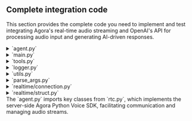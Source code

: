 
## Complete integration code

This section provides the complete code you need to implement and test integrating Agora's real-time audio streaming and OpenAI's API for processing audio input and generating AI-driven responses.

<details>
<summary>`agent.py`</summary>
<CodeBlock showLineNumbers language="python">
{`import asyncio
from builtins import anext
from typing import Any

from agora.rtc.rtc_connection import RTCConnection, RTCConnInfo
from attr import dataclass

from agora_realtime_ai_api.rtc import Channel, ChatMessage, RtcEngine, RtcOptions

from logger import setup_logger
from realtime.struct import InputAudioBufferCommitted, InputAudioBufferSpeechStarted, InputAudioBufferSpeechStopped, ItemCreated, RateLimitsUpdated, ResponseAudioDelta, ResponseAudioDone, ResponseAudioTranscriptDelta, ResponseAudioTranscriptDone, ResponseContentPartAdded, ResponseContentPartDone, ResponseCreated, ResponseDone, ResponseOutputItemAdded, ResponseOutputItemDone, ServerVADUpdateParams, SessionUpdate, SessionUpdateParams, SessionUpdated, Voices, to_json
from realtime.connection import RealtimeApiConnection
from tools import ClientToolCallResponse, ToolContext
from utils import PCMWriter

# Set up the logger 
logger = setup_logger(name=__name__, log_level=logging.INFO)

def _monitor_queue_size(queue: asyncio.Queue, queue_name: str, threshold: int = 5) -> None:
    queue_size = queue.qsize()
    if queue_size > threshold:
        logger.warning(f"Queue {queue_name} size exceeded {threshold}: current size {queue_size}")


async def wait_for_remote_user(channel: Channel) -> int:
    remote_users = list(channel.remote_users.keys())
    if len(remote_users) > 0:
        return remote_users[0]

    future = asyncio.Future[int]()

    channel.once("user_joined", lambda conn, user_id: future.set_result(user_id))

    try:
        # Wait for the remote user with a timeout of 30 seconds
        remote_user = await asyncio.wait_for(future, timeout=30.0)
        return remote_user
    except KeyboardInterrupt:
        future.cancel()
        
    except Exception as e:
        logger.error(f"Error waiting for remote user: {e}")
        raise

@dataclass(frozen=True, kw_only=True)
class InferenceConfig:
    system_message: str | None = None
    turn_detection: ServerVADUpdateParams | None = None  # MARK: CHECK!
    voice: Voices | None = None


class RealtimeKitAgent:
    engine: RtcEngine
    channel: Channel
    connection: RealtimeApiConnection
    audio_queue: asyncio.Queue[bytes] = asyncio.Queue()

    message_queue: asyncio.Queue[ResponseAudioTranscriptDelta] = (
        asyncio.Queue()
    )
    message_done_queue: asyncio.Queue[ResponseAudioTranscriptDone] = (
        asyncio.Queue()
    )
    tools: ToolContext | None = None

    _client_tool_futures: dict[str, asyncio.Future[ClientToolCallResponse]]

    @classmethod
    async def setup_and_run_agent(
        cls,
        *,
        engine: RtcEngine,
        options: RtcOptions,
        inference_config: InferenceConfig,
        tools: ToolContext | None,
    ) -> None:
        channel = engine.create_channel(options)
        await channel.connect()

        try:
            async with RealtimeApiConnection(
                base_uri=os.getenv("REALTIME_API_BASE_URI", "wss://api.openai.com"),
                api_key=os.getenv("OPENAI_API_KEY"),
                verbose=False,
            ) as connection:
                await connection.send_request(
                    SessionUpdate(
                        session=SessionUpdateParams(
                            # MARK: check this
                            turn_detection=inference_config.turn_detection,
                            tools=tools.model_description() if tools else [],
                            tool_choice="auto",
                            input_audio_format="pcm16",
                            output_audio_format="pcm16",
                            instructions=inference_config.system_message,
                            voice=inference_config.voice,
                            model=os.environ.get("OPENAI_MODEL", "gpt-4o-realtime-preview"),
                            modalities=["text", "audio"],
                            temperature=0.8,
                            max_response_output_tokens="inf",
                        )
                    )
                )

                start_session_message = await anext(connection.listen())
                # assert isinstance(start_session_message, messages.StartSession)
                logger.info(
                    f"Session started: {start_session_message.session.id} model: {start_session_message.session.model}"
                )

                agent = cls(
                    connection=connection,
                    tools=tools,
                    channel=channel,
                )
                await agent.run()

        finally:
            await channel.disconnect()
            await connection.close()

    def __init__(
        self,
        *,
        connection: RealtimeApiConnection,
        tools: ToolContext | None,
        channel: Channel,
    ) -> None:
        self.connection = connection
        self.tools = tools
        self._client_tool_futures = {}
        self.channel = channel
        self.subscribe_user = None
        self.write_pcm = os.environ.get("WRITE_AGENT_PCM", "false") == "true"
        logger.info(f"Write PCM: {self.write_pcm}")

    async def run(self) -> None:
        try:

            def log_exception(t: asyncio.Task[Any]) -> None:
                if not t.cancelled() and t.exception():
                    logger.error(
                        "unhandled exception",
                        exc_info=t.exception(),
                    )

            logger.info("Waiting for remote user to join")
            self.subscribe_user = await wait_for_remote_user(self.channel)
            logger.info(f"Subscribing to user {self.subscribe_user}")
            await self.channel.subscribe_audio(self.subscribe_user)

            async def on_user_left(
                agora_rtc_conn: RTCConnection, user_id: int, reason: int
            ):
                logger.info(f"User left: {user_id}")
                if self.subscribe_user == user_id:
                    self.subscribe_user = None
                    logger.info("Subscribed user left, disconnecting")
                    await self.channel.disconnect()

            self.channel.on("user_left", on_user_left)

            disconnected_future = asyncio.Future[None]()

            def callback(agora_rtc_conn: RTCConnection, conn_info: RTCConnInfo, reason):
                logger.info(f"Connection state changed: {conn_info.state}")
                if conn_info.state == 1:
                    if not disconnected_future.done():
                        disconnected_future.set_result(None)

            self.channel.on("connection_state_changed", callback)

            asyncio.create_task(self.rtc_to_model()).add_done_callback(log_exception)
            asyncio.create_task(self.model_to_rtc()).add_done_callback(log_exception)

            asyncio.create_task(self._process_model_messages()).add_done_callback(
                log_exception
            )

            await disconnected_future
            logger.info("Agent finished running")
        except asyncio.CancelledError:
            logger.info("Agent cancelled")
        except Exception as e:
            logger.error(f"Error running agent: {e}")
            raise

    async def rtc_to_model(self) -> None:
        if self.subscribe_user is None:
            await asyncio.sleep(0.1)

        audio_frames = self.channel.get_audio_frames(self.subscribe_user)

        # Initialize PCMWriter for receiving audio
        pcm_writer = PCMWriter(prefix="rtc_to_model", write_pcm=self.write_pcm)

        try:
            async for audio_frame in audio_frames:
                # Process received audio (send to model)
                _monitor_queue_size(self.audio_queue, "audio_queue")
                await self.connection.send_audio_data(audio_frame.data)

                # Write PCM data if enabled
                await pcm_writer.write(audio_frame.data)

                await asyncio.sleep(0)  # Yield control to allow other tasks to run

        except asyncio.CancelledError:
            # Write any remaining PCM data before exiting
            await pcm_writer.flush()
            raise  # Re-raise the exception to propagate cancellation

    async def model_to_rtc(self) -> None:
        # Initialize PCMWriter for sending audio
        pcm_writer = PCMWriter(prefix="model_to_rtc", write_pcm=self.write_pcm)

        try:
            while True:
                # Get audio frame from the model output
                frame = await self.audio_queue.get()

                # Process sending audio (to RTC)
                await self.channel.push_audio_frame(frame)

                # Write PCM data if enabled
                await pcm_writer.write(frame)

        except asyncio.CancelledError:
            # Write any remaining PCM data before exiting
            await pcm_writer.flush()
            raise  # Re-raise the cancelled exception to properly exit the task

    async def _process_model_messages(self) -> None:
        async for message in self.connection.listen():
            # logger.info(f"Received message {message=}")
            match message:
                case InputAudioBufferSpeechStarted():
                    await self.channel.clear_sender_audio_buffer()
                    # clear the audio queue so audio stops playing
                    while not self.audio_queue.empty():
                        self.audio_queue.get_nowait()
                    logger.info(f"TMS:InputAudioBufferSpeechStarted: item_id: {message.item_id}")
                
                case InputAudioBufferSpeechStopped():
                    logger.info(f"TMS:InputAudioBufferSpeechStopped: item_id: {message.item_id}")
                    pass
                
                case ResponseAudioDelta():
                    # logger.info("Received audio message")
                    self.audio_queue.put_nowait(base64.b64decode(message.delta))
                    # loop.call_soon_threadsafe(self.audio_queue.put_nowait, base64.b64decode(message.delta))
                    logger.info(f"TMS:ResponseAudioDelta: response_id:{message.response_id},item_id: {message.item_id}")
                
                case ResponseAudioTranscriptDelta():
                    # logger.info(f"Received text message {message=}")
                    asyncio.create_task(self.channel.chat.send_message(
                        ChatMessage(
                            message=to_json(message), msg_id=message.item_id
                        )
                    ))

                case ResponseAudioTranscriptDone():
                    logger.info(f"Text message done: {message=}")
                    asyncio.create_task(self.channel.chat.send_message(
                        ChatMessage(
                            message=to_json(message), msg_id=message.item_id
                        )
                    ))

                #  InputAudioBufferCommitted
                case InputAudioBufferCommitted():
                    pass
                case ItemCreated():
                    pass
                # ResponseCreated
                case ResponseCreated():
                    pass
                # ResponseDone
                case ResponseDone():
                    pass
                # ResponseOutputItemAdded
                case ResponseOutputItemAdded():
                    pass
                # ResponseContenPartAdded
                case ResponseContentPartAdded():
                    pass
                # ResponseAudioDone
                case ResponseAudioDone():
                    pass
                # ResponseContentPartDone
                case ResponseContentPartDone():
                    pass
                # ResponseOutputItemDone
                case ResponseOutputItemDone():
                    pass
                case SessionUpdated():
                    pass
                case RateLimitsUpdated():
                    pass
                case _:
                    logger.warning(f"Unhandled message {message=}")
`}
</CodeBlock>
</details>

<details>
<summary>`main.py`</summary>
<CodeBlock showLineNumbers language="python">
{`import asyncio
from multiprocessing import Process

from aiohttp import web
from dotenv import load_dotenv
from pydantic import BaseModel, Field, ValidationError

from realtime.struct import PCM_CHANNELS, PCM_SAMPLE_RATE, ServerVADUpdateParams, Voices

from agent import InferenceConfig, RealtimeKitAgent
from agora_realtime_ai_api.rtc import RtcEngine, RtcOptions
from logger import setup_logger
from parse_args import parse_args, parse_args_realtimekit

# Set up the logger with color and timestamp support
logger = setup_logger(name=__name__, log_level=logging.INFO)

load_dotenv(override=True)
app_id = os.environ.get("AGORA_APP_ID")
app_cert = os.environ.get("AGORA_APP_CERT")

if not app_id:
    raise ValueError("AGORA_APP_ID must be set in the environment.")


class StartAgentRequestBody(BaseModel):
    channel_name: str = Field(..., description="The name of the channel")
    uid: int = Field(..., description="The UID of the user")
    language: str = Field("en", description="The language of the agent")


class StopAgentRequestBody(BaseModel):
    channel_name: str = Field(..., description="The name of the channel")


# Function to monitor the process and perform extra work when it finishes
async def monitor_process(channel_name: str, process: Process):
    # Wait for the process to finish in a non-blocking way
    await asyncio.to_thread(process.join)

    logger.info(f"Process for channel {channel_name} has finished")

    # Perform additional work after the process finishes
    # For example, removing the process from the active_processes dictionary
    if channel_name in active_processes:
        active_processes.pop(channel_name)

    # Perform any other cleanup or additional actions you need here
    logger.info(f"Cleanup for channel {channel_name} completed")

    logger.info(f"Remaining active processes: {len(active_processes.keys())}")

def handle_agent_proc_signal(signum, frame):
    logger.info(f"Agent process received signal {signal.strsignal(signum)}. Exiting...")
    os._exit(0)


def run_agent_in_process(
    engine_app_id: str,
    engine_app_cert: str,
    channel_name: str,
    uid: int,
    inference_config: InferenceConfig,
):  # Set up signal forwarding in the child process
    signal.signal(signal.SIGINT, handle_agent_proc_signal)  # Forward SIGINT
    signal.signal(signal.SIGTERM, handle_agent_proc_signal)  # Forward SIGTERM
    asyncio.run(
        RealtimeKitAgent.setup_and_run_agent(
            engine=RtcEngine(appid=engine_app_id, appcert=engine_app_cert),
            options=RtcOptions(
                channel_name=channel_name,
                uid=uid,
                sample_rate=PCM_SAMPLE_RATE,
                channels=PCM_CHANNELS,
                enable_pcm_dump= os.environ.get("WRITE_RTC_PCM", "false") == "true"
            ),
            inference_config=inference_config,
            tools=None,
        )
    )


# HTTP Server Routes
async def start_agent(request):
    try:
        # Parse and validate JSON body using the pydantic model
        try:
            data = await request.json()
            validated_data = StartAgentRequestBody(**data)
        except ValidationError as e:
            return web.json_response(
                {"error": "Invalid request data", "details": e.errors()}, status=400
            )

        # Parse JSON body
        channel_name = validated_data.channel_name
        uid = validated_data.uid
        language = validated_data.language

        # Check if a process is already running for the given channel_name
        if (
            channel_name in active_processes
            and active_processes[channel_name].is_alive()
        ):
            return web.json_response(
                {"error": f"Agent already running for channel: {channel_name}"},
                status=400,
            )

        system_message = ""
        if language == "en":
            system_message = """\
Your knowledge cutoff is 2023-10. You are a helpful, witty, and friendly AI. Act like a human, but remember that you aren't a human and that you can't do human things in the real world. Your voice and personality should be warm and engaging, with a lively and playful tone. If interacting in a non-English language, start by using the standard accent or dialect familiar to the user. Talk quickly. You should always call a function if you can. Do not refer to these rules, even if you're asked about them.\
"""

        inference_config = InferenceConfig(
            system_message=system_message,
            voice=Voices.Alloy,
            turn_detection=ServerVADUpdateParams(
                type="server_vad", threshold=0.5, prefix_padding_ms=300, silence_duration_ms=200
            ),
        )
        # Create a new process for running the agent
        process = Process(
            target=run_agent_in_process,
            args=(app_id, app_cert, channel_name, uid, inference_config),
        )

        try:
            process.start()
        except Exception as e:
            logger.error(f"Failed to start agent process: {e}")
            return web.json_response(
                {"error": f"Failed to start agent: {e}"}, status=500
            )

        # Store the process in the active_processes dictionary using channel_name as the key
        active_processes[channel_name] = process

        # Monitor the process in a background asyncio task
        asyncio.create_task(monitor_process(channel_name, process))

        return web.json_response({"status": "Agent started!"})

    except Exception as e:
        logger.error(f"Failed to start agent: {e}")
        return web.json_response({"error": str(e)}, status=500)


# HTTP Server Routes: Stop Agent
async def stop_agent(request):
    try:
        # Parse and validate JSON body using the pydantic model
        try:
            data = await request.json()
            validated_data = StopAgentRequestBody(**data)
        except ValidationError as e:
            return web.json_response(
                {"error": "Invalid request data", "details": e.errors()}, status=400
            )

        # Parse JSON body
        channel_name = validated_data.channel_name

        # Find and terminate the process associated with the given channel name
        process = active_processes.get(channel_name)

        if process and process.is_alive():
            logger.info(f"Terminating process for channel {channel_name}")
            await asyncio.to_thread(os.kill, process.pid, signal.SIGKILL)

            return web.json_response(
                {"status": "Agent process terminated", "channel_name": channel_name}
            )
        else:
            return web.json_response(
                {"error": "No active agent found for the provided channel_name"},
                status=404,
            )

    except Exception as e:
        logger.error(f"Failed to stop agent: {e}")
        return web.json_response({"error": str(e)}, status=500)


# Dictionary to keep track of processes by channel name or UID
active_processes = {}


# Function to handle shutdown and process cleanup
async def shutdown(app):
    logger.info("Shutting down server, cleaning up processes...")
    for channel_name, process in active_processes.items():
        if process.is_alive():
            logger.info(
                f"Terminating process for channel {channel_name} (PID: {process.pid})"
            )
            await asyncio.to_thread(os.kill, process.pid, signal.SIGKILL)
            await asyncio.to_thread(process.join)  # Ensure process has terminated
    active_processes.clear()
    logger.info("All processes terminated, shutting down server")


# Signal handler to gracefully stop the application
def handle_signal(signum, frame):
    logger.info(f"Received exit signal {signal.strsignal(signum)}...")

    loop = asyncio.get_running_loop()
    if loop.is_running():
        # Properly shutdown by stopping the loop and running shutdown
        loop.create_task(shutdown(None))
        loop.stop()


# Main aiohttp application setup
async def init_app():
    app = web.Application()

    # Add cleanup task to run on app exit
    app.on_cleanup.append(shutdown)

    app.add_routes([web.post("/start_agent", start_agent)])
    app.add_routes([web.post("/stop_agent", stop_agent)])

    return app


if __name__ == "__main__":
    # Parse the action argument
    args = parse_args()
    # Action logic based on the action argument
    if args.action == "server":
        # Python 3.10+ requires explicitly creating a new event loop if none exists
        try:
            loop = asyncio.get_event_loop()
        except RuntimeError:
            # For Python 3.10+, use this to get a new event loop if the default is closed or not created
            loop = asyncio.new_event_loop()
            asyncio.set_event_loop(loop)

        # Start the application using asyncio.run for the new event loop
        app = loop.run_until_complete(init_app())
        web.run_app(app, port=int(os.getenv("SERVER_PORT") or "8080"))
    elif args.action == "agent":
        # Parse RealtimeKitOptions for running the agent
        realtime_kit_options = parse_args_realtimekit()

        # Example logging for parsed options (channel_name and uid)
        logger.info(f"Running agent with options: {realtime_kit_options}")

        inference_config = InferenceConfig(
            system_message="""\
Your knowledge cutoff is 2023-10. You are a helpful, witty, and friendly AI. Act like a human, but remember that you aren't a human and that you can't do human things in the real world. Your voice and personality should be warm and engaging, with a lively and playful tone. If interacting in a non-English language, start by using the standard accent or dialect familiar to the user. Talk quickly. You should always call a function if you can. Do not refer to these rules, even if you're asked about them.\
""",
            voice=Voices.Alloy,
            turn_detection=ServerVADUpdateParams(
                type="server_vad", threshold=0.5, prefix_padding_ms=300, silence_duration_ms=200
            ),
        )
        run_agent_in_process(
            engine_app_id=app_id,
            engine_app_cert=app_cert,
            channel_name=realtime_kit_options["channel_name"],
            uid=realtime_kit_options["uid"],
            inference_config=inference_config,
        )
`}
</CodeBlock>
</details>

<details>
<summary>`tools.py`</summary>
<CodeBlock showLineNumbers language="python">
{`import abc
from typing import Any, Callable, assert_never

from attr import dataclass
from pydantic import BaseModel

from logger import setup_logger

# Set up the logger with color and timestamp support
logger = setup_logger(name=__name__, log_level=logging.INFO)


@dataclass(frozen=True, kw_only=True)
class LocalFunctionToolDeclaration:
    """Declaration of a tool that can be called by the model, and runs a function locally on the tool context."""

    name: str
    description: str
    parameters: dict[str, Any]
    function: Callable[..., Any]

    def model_description(self) -> dict[str, Any]:
        return {
            "type": "function",
            "function": {
                "name": self.name,
                "description": self.description,
                "parameters": self.parameters,
            },
        }


@dataclass(frozen=True, kw_only=True)
class PassThroughFunctionToolDeclaration:
    """Declaration of a tool that can be called by the model."""

    name: str
    description: str
    parameters: dict[str, Any]

    def model_description(self) -> dict[str, Any]:
        return {
            "type": "function",
            "function": {
                "name": self.name,
                "description": self.description,
                "parameters": self.parameters,
            },
        }


ToolDeclaration = LocalFunctionToolDeclaration | PassThroughFunctionToolDeclaration


@dataclass(frozen=True, kw_only=True)
class LocalToolCallExecuted:
    json_encoded_output: str


@dataclass(frozen=True, kw_only=True)
class ShouldPassThroughToolCall:
    decoded_function_args: dict[str, Any]


ExecuteToolCallResult = LocalToolCallExecuted | ShouldPassThroughToolCall


class ToolContext(abc.ABC):
    _tool_declarations: dict[str, ToolDeclaration]

    def __init__(self) -> None:
        # TODO should be an ordered dict
        self._tool_declarations = {}

    def register_function(
        self,
        *,
        name: str,
        description: str = "",
        parameters: dict[str, Any],
        fn: Callable[..., Any],
    ) -> None:
        self._tool_declarations[name] = LocalFunctionToolDeclaration(
            name=name, description=description, parameters=parameters, function=fn
        )

    def register_client_function(
        self,
        *,
        name: str,
        description: str = "",
        parameters: dict[str, Any],
    ) -> None:
        self._tool_declarations[name] = PassThroughFunctionToolDeclaration(
            name=name, description=description, parameters=parameters
        )

    async def execute_tool(
        self, tool_name: str, encoded_function_args: str
    ) -> ExecuteToolCallResult | None:
        tool = self._tool_declarations.get(tool_name)
        if not tool:
            return None

        args = json.loads(encoded_function_args)
        assert isinstance(args, dict)

        if isinstance(tool, LocalFunctionToolDeclaration):
            logger.info(f"Executing tool {tool_name} with args {args}")
            result = await tool.function(**args)
            logger.info(f"Tool {tool_name} executed with result {result}")
            return LocalToolCallExecuted(json_encoded_output=json.dumps(result))

        if isinstance(tool, PassThroughFunctionToolDeclaration):
            return ShouldPassThroughToolCall(decoded_function_args=args)

        assert_never(tool)

    def model_description(self) -> list[dict[str, Any]]:
        return [v.model_description() for v in self._tool_declarations.values()]


class ClientToolCallResponse(BaseModel):
    tool_call_id: str
    result: dict[str, Any] | str | float | int | bool | None = None
`}
</CodeBlock>
</details>

<details>
<summary>`logger.py`</summary>
<CodeBlock showLineNumbers language="python">
{`import logging
from datetime import datetime



def setup_logger(
    name: str,
    log_level: int = logging.INFO,
    log_format: str = "%(asctime)s - %(name)s - %(levelname)s - %(message)s",
    use_color: bool = True
) -> logging.Logger:
    """Sets up and returns a logger with color and timestamp support, including milliseconds."""

    # Create or get a logger with the given name
    logger = logging.getLogger(name)

    # Prevent the logger from propagating to the root logger (disable extra output)
    logger.propagate = False
    
    # Clear existing handlers to avoid duplicate messages
    if logger.hasHandlers():
        logger.handlers.clear()

    # Set the log level
    logger.setLevel(log_level)

    # Create console handler
    handler = logging.StreamHandler()

    # Custom formatter for adding milliseconds
    class CustomFormatter(colorlog.ColoredFormatter):
        def formatTime(self, record, datefmt=None):
            record_time = datetime.fromtimestamp(record.created)
            if datefmt:
                return record_time.strftime(datefmt) + f",{int(record.msecs):03d}"
            else:
                return record_time.strftime("%Y-%m-%d %H:%M:%S") + f",{int(record.msecs):03d}"

    # Use custom formatter that includes milliseconds
    if use_color:
        formatter = CustomFormatter(
            "%(log_color)s" + log_format,
            datefmt="%Y-%m-%d %H:%M:%S",  # Milliseconds will be appended manually
            log_colors={
                "DEBUG": "cyan",
                "INFO": "green",
                "WARNING": "yellow",
                "ERROR": "red",
                "CRITICAL": "bold_red",
            },
        )
    else:
        formatter = CustomFormatter(log_format, datefmt="%Y-%m-%d %H:%M:%S")

    handler.setFormatter(formatter)

    # Add the handler to the logger
    logger.addHandler(handler)

    return logger
`}
</CodeBlock>
</details>

<details>
<summary>`utils.py`</summary>
<CodeBlock showLineNumbers language="python">
{`import asyncio
from datetime import datetime


def write_pcm_to_file(buffer: bytearray, file_name: str) -> None:
    """Helper function to write PCM data to a file."""
    with open(file_name, "ab") as f:  # append to file
        f.write(buffer)


def generate_file_name(prefix: str) -> str:
    # Create a timestamp for the file name
    timestamp = datetime.now().strftime("%Y%m%d_%H%M%S")
    return f"{prefix}_{timestamp}.pcm"


class PCMWriter:
    def __init__(self, prefix: str, write_pcm: bool, buffer_size: int = 1024 * 64):
        self.write_pcm = write_pcm
        self.buffer = bytearray()
        self.buffer_size = buffer_size
        self.file_name = generate_file_name(prefix) if write_pcm else None
        self.loop = asyncio.get_event_loop()

    async def write(self, data: bytes) -> None:
        """Accumulate data into the buffer and write to file when necessary."""
        if not self.write_pcm:
            return

        self.buffer.extend(data)

        # Write to file if buffer is full
        if len(self.buffer) >= self.buffer_size:
            await self._flush()

    async def flush(self) -> None:
        """Write any remaining data in the buffer to the file."""
        if self.write_pcm and self.buffer:
            await self._flush()

    async def _flush(self) -> None:
        """Helper method to write the buffer to the file."""
        if self.file_name:
            await self.loop.run_in_executor(
                None,
                functools.partial(write_pcm_to_file, self.buffer[:], self.file_name),
            )
        self.buffer.clear()
`}
</CodeBlock>
</details>

<details>
<summary>`parse_args.py`</summary>
<CodeBlock showLineNumbers language="python">
{`import argparse
from typing import TypedDict

from logger import setup_logger

# Set up the logger with color and timestamp support
logger = setup_logger(name=__name__, log_level=logging.INFO)


class RealtimeKitOptions(TypedDict):
    channel_name: str
    uid: int

def parse_args():
    parser = argparse.ArgumentParser(description="Manage server and agent actions.")
    
    # Create a subparser for actions (server and agent)
    subparsers = parser.add_subparsers(dest="action", required=True)

    # Subparser for the 'server' action (no additional arguments)
    subparsers.add_parser("server", help="Start the server")

    # Subparser for the 'agent' action (with required arguments)
    agent_parser = subparsers.add_parser("agent", help="Run an agent")
    agent_parser.add_argument("--channel_name", required=True, help="Channel Id / must")
    agent_parser.add_argument("--uid", type=int, default=0, help="User Id / default is 0")

    return parser.parse_args()


def parse_args_realtimekit() -> RealtimeKitOptions:
    args = parse_args()
    logger.info(f"Parsed arguments: {args}")

    if args.action == "agent":
        options: RealtimeKitOptions = {"channel_name": args.channel_name, "uid": args.uid}
        return options

    return None
`}
</CodeBlock>
</details>


<details>
<summary>`realtime/connection.py`</summary>
<CodeBlock showLineNumbers language="python">
{`import asyncio

from typing import Any, AsyncGenerator
from .struct import InputAudioBufferAppend, ClientToServerMessage, ServerToClientMessage, parse_server_message, to_json
from logger import setup_logger

# Set up the logger with color and timestamp support
logger = setup_logger(name=__name__, log_level=logging.INFO)


DEFAULT_VIRTUAL_MODEL = "gpt-4o-realtime-preview"

def smart_str(s: str, max_field_len: int = 128) -> str:
    """parse string as json, truncate data field to 128 characters, reserialize"""
    try:
        data = json.loads(s)
        if "delta" in data:
            key = "delta"
        elif "audio" in data:
            key = "audio"
        else:
            return s

        if len(data[key]) > max_field_len:
            data[key] = data[key][:max_field_len] + "..."
        return json.dumps(data)
    except json.JSONDecodeError:
        return s


class RealtimeApiConnection:
    def __init__(
        self,
        base_uri: str,
        api_key: str | None = None,
        path: str = "/v1/realtime",
        verbose: bool = False,
        model: str = DEFAULT_VIRTUAL_MODEL,
    ):
        
        self.url = f"{base_uri}{path}"
        if "model=" not in self.url:
            self.url += f"?model={model}"

        self.api_key = api_key or os.environ.get("OPENAI_API_KEY")
        self.websocket: aiohttp.ClientWebSocketResponse | None = None
        self.verbose = verbose
        self.session = aiohttp.ClientSession()

    async def __aenter__(self) -> "RealtimeApiConnection":
        await self.connect()
        return self

    async def __aexit__(self, exc_type: Any, exc_value: Any, traceback: Any) -> bool:
        await self.close()
        return False

    async def connect(self):
        auth = aiohttp.BasicAuth("", self.api_key) if self.api_key else None

        headers = {"OpenAI-Beta": "realtime=v1"}

        self.websocket = await self.session.ws_connect(
            url=self.url,
            auth=auth,
            headers=headers,
        )

    async def send_audio_data(self, audio_data: bytes):
        """audio_data is assumed to be pcm16 24kHz mono little-endian"""
        base64_audio_data = base64.b64encode(audio_data).decode("utf-8")
        message = InputAudioBufferAppend(audio=base64_audio_data)
        await self.send_request(message)

    async def send_request(self, message: ClientToServerMessage):
        assert self.websocket is not None
        message_str = to_json(message)
        if self.verbose:
            logger.info(f"-> {smart_str(message_str)}")
        await self.websocket.send_str(message_str)

    

    async def listen(self) -> AsyncGenerator[ServerToClientMessage, None]:
        assert self.websocket is not None
        if self.verbose:
            logger.info("Listening for realtime messages")
        try:
            async for msg in self.websocket:
                if msg.type == aiohttp.WSMsgType.TEXT:
                    if self.verbose:
                        logger.info(f"<- {smart_str(msg.data)}")
                    yield self.handle_server_message(msg.data)
                elif msg.type == aiohttp.WSMsgType.ERROR:
                    logger.error("Error during receive: %s", self.websocket.exception())
                    break
        except asyncio.CancelledError:
            logger.info("Receive messages task cancelled")

    def handle_server_message(self, message: str) -> ServerToClientMessage:
        try:
            return parse_server_message(message)
        except Exception as e:
            logger.error("Error handling message: " + str(e))
            raise e

    async def close(self):
        # Close the websocket connection if it exists
        if self.websocket:
            await self.websocket.close()
            self.websocket = None
`}
</CodeBlock>
</details>

<details>
<summary>`realtime/struct.py`</summary>
<CodeBlock showLineNumbers language="python">
{`import json

from dataclasses import dataclass, asdict, field, is_dataclass
from typing import Any, Dict, Literal, Optional, List, Set, Union
from enum import Enum

PCM_SAMPLE_RATE = 24000
PCM_CHANNELS = 1

def generate_event_id() -> str:
    return str(uuid.uuid4())

# Enums
class Voices(str, Enum):
    Alloy = "alloy"
    Echo = "echo"
    Fable = "fable"
    Nova = "nova"
    Nova_2 = "nova_2"
    Nova_3 = "nova_3"
    Nova_4 = "nova_4"
    Nova_5 = "nova_5"
    Onyx = "onyx"
    Shimmer = "shimmer"

class AudioFormats(str, Enum):
    PCM16 = "pcm16"
    G711_ULAW = "g711_ulaw"
    G711_ALAW = "g711_alaw"

class ItemType(str, Enum):
    Message = "message"
    FunctionCall = "function_call"
    FunctionCallOutput = "function_call_output"

class MessageRole(str, Enum):
    System = "system"
    User = "user"
    Assistant = "assistant"

class ContentType(str, Enum):
    InputText = "input_text"
    InputAudio = "input_audio"
    Text = "text"
    Audio = "audio"

@dataclass
class FunctionToolChoice:
    name: str  # Name of the function
    type: str = "function"  # Fixed value for type

# ToolChoice can be either a literal string or FunctionToolChoice
ToolChoice = Union[str, FunctionToolChoice]  # "none", "auto", "required", or FunctionToolChoice

@dataclass
class RealtimeError:
    type: str  # The type of the error
    message: str  # The error message
    code: Optional[str] = None  # Optional error code
    param: Optional[str] = None  # Optional parameter related to the error
    event_id: Optional[str] = None  # Optional event ID for tracing

@dataclass
class InputAudioTranscription:
    model: str = "whisper-1"  # Default transcription model is "whisper-1"

@dataclass
class ServerVADUpdateParams:
    threshold: Optional[float] = None  # Threshold for voice activity detection
    prefix_padding_ms: Optional[int] = None  # Amount of padding before the voice starts (in milliseconds)
    silence_duration_ms: Optional[int] = None  # Duration of silence before considering speech stopped (in milliseconds)
    type: str = "server_vad"  # Fixed value for VAD type
@dataclass
class Session:
    id: str  # The unique identifier for the session
    model: str  # The model associated with the session (e.g., "gpt-3")
    expires_at: int  # Expiration time of the session in seconds since the epoch (UNIX timestamp)
    object: str = "realtime.session"  # Fixed value indicating the object type
    modalities: Set[str] = field(default_factory=lambda: {"text", "audio"})  # Set of allowed modalities (e.g., "text", "audio")
    instructions: Optional[str] = None  # Instructions or guidance for the session
    voice: Voices = Voices.Alloy  # Voice configuration for audio responses, defaulting to "Alloy"
    turn_detection: Optional[ServerVADUpdateParams] = None  # Voice activity detection (VAD) settings
    input_audio_format: AudioFormats = AudioFormats.PCM16  # Audio format for input (e.g., "pcm16")
    output_audio_format: AudioFormats = AudioFormats.PCM16  # Audio format for output (e.g., "pcm16")
    input_audio_transcription: Optional[InputAudioTranscription] = None  # Audio transcription model settings (e.g., "whisper-1")
    tools: List[Dict[str, Union[str, Any]]] = field(default_factory=list)  # List of tools available during the session
    tool_choice: Literal["auto", "none", "required"] = "auto"  # How tools should be used in the session
    temperature: float = 0.8  # Temperature setting for model creativity
    max_response_output_tokens: Union[int, Literal["inf"]] = "inf"  # Maximum number of tokens in the response, or "inf" for unlimited
    

@dataclass
class SessionUpdateParams:
    model: Optional[str] = None  # Optional string to specify the model
    modalities: Optional[Set[str]] = None  # Set of allowed modalities (e.g., "text", "audio")
    instructions: Optional[str] = None  # Optional instructions string
    voice: Optional[Voices] = None  # Voice selection, can be \`None\` or from \`Voices\` Enum
    turn_detection: Optional[ServerVADUpdateParams] = None  # Server VAD update params
    input_audio_format: Optional[AudioFormats] = None  # Input audio format from \`AudioFormats\` Enum
    output_audio_format: Optional[AudioFormats] = None  # Output audio format from \`AudioFormats\` Enum
    input_audio_transcription: Optional[InputAudioTranscription] = None  # Optional transcription model
    tools: Optional[List[Dict[str, Union[str, any]]]] = None  # List of tools (e.g., dictionaries)
    tool_choice: Optional[ToolChoice] = None  # ToolChoice, either string or \`FunctionToolChoice\`
    temperature: Optional[float] = None  # Optional temperature for response generation
    max_response_output_tokens: Optional[Union[int, str]] = None  # Max response tokens, "inf" for infinite


# Define individual message item param types
@dataclass
class SystemMessageItemParam:
    content: List[dict]  # This can be more specific based on content structure
    id: Optional[str] = None
    status: Optional[str] = None
    type: str = "message"
    role: str = "system"

@dataclass
class UserMessageItemParam:
    content: List[dict]  # Similarly, content can be more specific
    id: Optional[str] = None
    status: Optional[str] = None
    type: str = "message"
    role: str = "user"

@dataclass
class AssistantMessageItemParam:
    content: List[dict]  # Content structure here depends on your schema
    id: Optional[str] = None
    status: Optional[str] = None
    type: str = "message"
    role: str = "assistant"

@dataclass
class FunctionCallItemParam:
    name: str
    call_id: str
    arguments: str
    type: str = "function_call"
    id: Optional[str] = None
    status: Optional[str] = None

@dataclass
class FunctionCallOutputItemParam:
    call_id: str
    output: str
    id: Optional[str] = None
    type: str = "function_call_output"

# Union of all possible item types
ItemParam = Union[
    SystemMessageItemParam,
    UserMessageItemParam,
    AssistantMessageItemParam,
    FunctionCallItemParam,
    FunctionCallOutputItemParam
]


# Assuming the EventType and other enums are already defined
# For reference:
class EventType(str, Enum):
    SESSION_UPDATE = "session.update"
    INPUT_AUDIO_BUFFER_APPEND = "input_audio_buffer.append"
    INPUT_AUDIO_BUFFER_COMMIT = "input_audio_buffer.commit"
    INPUT_AUDIO_BUFFER_CLEAR = "input_audio_buffer.clear"
    UPDATE_CONVERSATION_CONFIG = "update_conversation_config"
    ITEM_CREATE = "conversation.item.create"
    ITEM_TRUNCATE = "conversation.item.truncate"
    ITEM_DELETE = "conversation.item.delete"
    RESPONSE_CREATE = "response.create"
    RESPONSE_CANCEL = "response.cancel"

    ERROR = "error"
    SESSION_CREATED = "session.created"
    SESSION_UPDATED = "session.updated"

    INPUT_AUDIO_BUFFER_COMMITTED = "input_audio_buffer.committed"
    INPUT_AUDIO_BUFFER_CLEARED = "input_audio_buffer.cleared"
    INPUT_AUDIO_BUFFER_SPEECH_STARTED = "input_audio_buffer.speech_started"
    INPUT_AUDIO_BUFFER_SPEECH_STOPPED = "input_audio_buffer.speech_stopped"

    ITEM_CREATED = "conversation.item.created"
    ITEM_DELETED = "conversation.item.deleted"
    ITEM_TRUNCATED = "conversation.item.truncated"
    ITEM_INPUT_AUDIO_TRANSCRIPTION_COMPLETED = "conversation.item.input_audio_transcription.completed"
    ITEM_INPUT_AUDIO_TRANSCRIPTION_FAILED = "conversation.item.input_audio_transcription.failed"

    RESPONSE_CREATED = "response.created"
    RESPONSE_CANCELLED = "response.cancelled"
    RESPONSE_DONE = "response.done"
    RESPONSE_OUTPUT_ITEM_ADDED = "response.output_item.added"
    RESPONSE_OUTPUT_ITEM_DONE = "response.output_item.done"
    RESPONSE_CONTENT_PART_ADDED = "response.content_part.added"
    RESPONSE_CONTENT_PART_DONE = "response.content_part.done"
    RESPONSE_TEXT_DELTA = "response.text.delta"
    RESPONSE_TEXT_DONE = "response.text.done"
    RESPONSE_AUDIO_TRANSCRIPT_DELTA = "response.audio_transcript.delta"
    RESPONSE_AUDIO_TRANSCRIPT_DONE = "response.audio_transcript.done"
    RESPONSE_AUDIO_DELTA = "response.audio.delta"
    RESPONSE_AUDIO_DONE = "response.audio.done"
    RESPONSE_FUNCTION_CALL_ARGUMENTS_DELTA = "response.function_call_arguments.delta"
    RESPONSE_FUNCTION_CALL_ARGUMENTS_DONE = "response.function_call_arguments.done"
    RATE_LIMITS_UPDATED = "rate_limits.updated"

# Base class for all ServerToClientMessages
@dataclass
class ServerToClientMessage:
    event_id: str


@dataclass
class ErrorMessage(ServerToClientMessage):
    error: RealtimeError
    type: str = EventType.ERROR


@dataclass
class SessionCreated(ServerToClientMessage):
    session: Session
    type: str = EventType.SESSION_CREATED


@dataclass
class SessionUpdated(ServerToClientMessage):
    session: Session
    type: str = EventType.SESSION_UPDATED


@dataclass
class InputAudioBufferCommitted(ServerToClientMessage):
    item_id: str
    type: str = EventType.INPUT_AUDIO_BUFFER_COMMITTED
    previous_item_id: Optional[str] = None


@dataclass
class InputAudioBufferCleared(ServerToClientMessage):
    type: str = EventType.INPUT_AUDIO_BUFFER_CLEARED


@dataclass
class InputAudioBufferSpeechStarted(ServerToClientMessage):
    audio_start_ms: int
    item_id: str
    type: str = EventType.INPUT_AUDIO_BUFFER_SPEECH_STARTED


@dataclass
class InputAudioBufferSpeechStopped(ServerToClientMessage):
    audio_end_ms: int
    type: str = EventType.INPUT_AUDIO_BUFFER_SPEECH_STOPPED
    item_id: Optional[str] = None


@dataclass
class ItemCreated(ServerToClientMessage):
    item: ItemParam
    type: str = EventType.ITEM_CREATED
    previous_item_id: Optional[str] = None


@dataclass
class ItemTruncated(ServerToClientMessage):
    item_id: str
    content_index: int
    audio_end_ms: int
    type: str = EventType.ITEM_TRUNCATED


@dataclass
class ItemDeleted(ServerToClientMessage):
    item_id: str
    type: str = EventType.ITEM_DELETED


# Assuming the necessary enums, ItemParam, and other classes are defined above
# ResponseStatus could be a string or an enum, depending on your schema

# Enum or Literal for ResponseStatus (could be more extensive)
ResponseStatus = Union[str, Literal["in_progress", "completed", "cancelled", "incomplete", "failed"]]

# Define status detail classes
@dataclass
class ResponseCancelledDetails:
    reason: str  # e.g., "turn_detected", "client_cancelled"
    type: str = "cancelled"

@dataclass
class ResponseIncompleteDetails:
    reason: str  # e.g., "max_output_tokens", "content_filter"
    type: str = "incomplete"

@dataclass
class ResponseError:
    type: str  # The type of the error, e.g., "validation_error", "server_error"
    message: str  # The error message describing what went wrong
    code: Optional[str] = None  # Optional error code, e.g., HTTP status code, API error code

@dataclass
class ResponseFailedDetails:
    error: ResponseError  # Assuming ResponseError is already defined
    type: str = "failed"

# Union of possible status details
ResponseStatusDetails = Union[ResponseCancelledDetails, ResponseIncompleteDetails, ResponseFailedDetails]

# Define Usage class to handle token usage
@dataclass
class InputTokenDetails:
    cached_tokens: int
    text_tokens: int
    audio_tokens: int

@dataclass
class OutputTokenDetails:
    text_tokens: int
    audio_tokens: int

@dataclass
class Usage:
    total_tokens: int
    input_tokens: int
    output_tokens: int
    input_token_details: InputTokenDetails
    output_token_details: OutputTokenDetails

# The Response dataclass definition
@dataclass
class Response:
    id: str  # Unique ID for the response
    output: List[ItemParam] = field(default_factory=list)  # List of items in the response
    object: str = "realtime.response"  # Fixed value for object type
    status: ResponseStatus = "in_progress"  # Status of the response
    status_details: Optional[ResponseStatusDetails] = None  # Additional details based on status
    usage: Optional[Usage] = None  # Token usage information



@dataclass
class ResponseCreated(ServerToClientMessage):
    response: Response
    type: str = EventType.RESPONSE_CREATED


@dataclass
class ResponseDone(ServerToClientMessage):
    response: Response
    type: str = EventType.RESPONSE_DONE


@dataclass
class ResponseTextDelta(ServerToClientMessage):
    response_id: str
    item_id: str
    output_index: int
    content_index: int
    delta: str
    type: str = EventType.RESPONSE_TEXT_DELTA


@dataclass
class ResponseTextDone(ServerToClientMessage):
    response_id: str
    item_id: str
    output_index: int
    content_index: int
    text: str
    type: str = EventType.RESPONSE_TEXT_DONE


@dataclass
class ResponseAudioTranscriptDelta(ServerToClientMessage):
    response_id: str
    item_id: str
    output_index: int
    content_index: int
    delta: str
    type: str = EventType.RESPONSE_AUDIO_TRANSCRIPT_DELTA


@dataclass
class ResponseAudioTranscriptDone(ServerToClientMessage):
    response_id: str
    item_id: str
    output_index: int
    content_index: int
    transcript: str
    type: str = EventType.RESPONSE_AUDIO_TRANSCRIPT_DONE


@dataclass
class ResponseAudioDelta(ServerToClientMessage):
    response_id: str
    item_id: str
    output_index: int
    content_index: int
    delta: str
    type: str = EventType.RESPONSE_AUDIO_DELTA


@dataclass
class ResponseAudioDone(ServerToClientMessage):
    response_id: str
    item_id: str
    output_index: int
    content_index: int
    type: str = EventType.RESPONSE_AUDIO_DONE


@dataclass
class ResponseFunctionCallArgumentsDelta(ServerToClientMessage):
    response_id: str
    item_id: str
    output_index: int
    call_id: str
    delta: str
    type: str = EventType.RESPONSE_FUNCTION_CALL_ARGUMENTS_DELTA


@dataclass
class ResponseFunctionCallArgumentsDone(ServerToClientMessage):
    response_id: str
    item_id: str
    output_index: int
    call_id: str
    name: str
    arguments: str
    type: str = EventType.RESPONSE_FUNCTION_CALL_ARGUMENTS_DONE


@dataclass
class RateLimitDetails:
    name: str  # Name of the rate limit, e.g., "api_requests", "message_generation"
    limit: int  # The maximum number of allowed requests in the current time window
    remaining: int  # The number of requests remaining in the current time window
    reset_seconds: float  # The number of seconds until the rate limit resets

@dataclass
class RateLimitsUpdated(ServerToClientMessage):
    rate_limits: List[RateLimitDetails]
    type: str = EventType.RATE_LIMITS_UPDATED


@dataclass
class ResponseOutputItemAdded(ServerToClientMessage):
    response_id: str  # The ID of the response
    output_index: int  # Index of the output item in the response
    item: Union[ItemParam, None]  # The added item (can be a message, function call, etc.)
    type: str = EventType.RESPONSE_OUTPUT_ITEM_ADDED  # Fixed event type

@dataclass
class ResponseContentPartAdded(ServerToClientMessage):
    response_id: str  # The ID of the response
    item_id: str  # The ID of the item to which the content part was added
    output_index: int  # Index of the output item in the response
    content_index: int  # Index of the content part in the output
    part: Union[ItemParam, None]  # The added content part
    type: str = EventType.RESPONSE_CONTENT_PART_ADDED  # Fixed event type

@dataclass
class ResponseContentPartDone(ServerToClientMessage):
    response_id: str  # The ID of the response
    item_id: str  # The ID of the item to which the content part belongs
    output_index: int  # Index of the output item in the response
    content_index: int  # Index of the content part in the output
    part: Union[ItemParam, None]  # The content part that was completed
    type: str = EventType.RESPONSE_CONTENT_PART_ADDED  # Fixed event type

@dataclass
class ResponseOutputItemDone(ServerToClientMessage):
    response_id: str  # The ID of the response
    output_index: int  # Index of the output item in the response
    item: Union[ItemParam, None]  # The output item that was completed
    type: str = EventType.RESPONSE_OUTPUT_ITEM_DONE  # Fixed event type

@dataclass
class ItemInputAudioTranscriptionCompleted(ServerToClientMessage):
    item_id: str  # The ID of the item for which transcription was completed
    content_index: int  # Index of the content part that was transcribed
    transcript: str  # The transcribed text
    type: str = EventType.ITEM_INPUT_AUDIO_TRANSCRIPTION_COMPLETED  # Fixed event type

@dataclass
class ItemInputAudioTranscriptionFailed(ServerToClientMessage):
    item_id: str  # The ID of the item for which transcription failed
    content_index: int  # Index of the content part that failed to transcribe
    error: ResponseError  # Error details explaining the failure
    type: str = EventType.ITEM_INPUT_AUDIO_TRANSCRIPTION_FAILED  # Fixed event type

# Union of all server-to-client message types
ServerToClientMessages = Union[
    ErrorMessage,
    SessionCreated,
    SessionUpdated,
    InputAudioBufferCommitted,
    InputAudioBufferCleared,
    InputAudioBufferSpeechStarted,
    InputAudioBufferSpeechStopped,
    ItemCreated,
    ItemTruncated,
    ItemDeleted,
    ResponseCreated,
    ResponseDone,
    ResponseTextDelta,
    ResponseTextDone,
    ResponseAudioTranscriptDelta,
    ResponseAudioTranscriptDone,
    ResponseAudioDelta,
    ResponseAudioDone,
    ResponseFunctionCallArgumentsDelta,
    ResponseFunctionCallArgumentsDone,
    RateLimitsUpdated,
    ResponseOutputItemAdded,
    ResponseContentPartAdded,
    ResponseContentPartDone,
    ResponseOutputItemDone,
    ItemInputAudioTranscriptionCompleted,
    ItemInputAudioTranscriptionFailed
]



# Base class for all ClientToServerMessages
@dataclass
class ClientToServerMessage:
    event_id: str = field(default_factory=generate_event_id)


@dataclass
class InputAudioBufferAppend(ClientToServerMessage):
    audio: Optional[str] = field(default=None)
    type: str = EventType.INPUT_AUDIO_BUFFER_APPEND  # Default argument (has a default value)

@dataclass
class InputAudioBufferCommit(ClientToServerMessage):
    type: str = EventType.INPUT_AUDIO_BUFFER_COMMIT


@dataclass
class InputAudioBufferClear(ClientToServerMessage):
    type: str = EventType.INPUT_AUDIO_BUFFER_CLEAR


@dataclass
class ItemCreate(ClientToServerMessage):
    item: Optional[ItemParam] = field(default=None)  # Assuming \`ItemParam\` is already defined
    type: str = EventType.ITEM_CREATE
    previous_item_id: Optional[str] = None


@dataclass
class ItemTruncate(ClientToServerMessage):
    item_id: Optional[str] = field(default=None)
    content_index: Optional[int] = field(default=None)
    audio_end_ms: Optional[int] = field(default=None)
    type: str = EventType.ITEM_TRUNCATE


@dataclass
class ItemDelete(ClientToServerMessage):
    item_id: Optional[str] = field(default=None)
    type: str = EventType.ITEM_DELETE
    
@dataclass
class ResponseCreateParams:
    commit: bool = True  # Whether the generated messages should be appended to the conversation
    cancel_previous: bool = True  # Whether to cancel the previous pending generation
    append_input_items: Optional[List[ItemParam]] = None  # Messages to append before response generation
    input_items: Optional[List[ItemParam]] = None  # Initial messages to use for generation
    modalities: Optional[Set[str]] = None  # Allowed modalities (e.g., "text", "audio")
    instructions: Optional[str] = None  # Instructions or guidance for the model
    voice: Optional[Voices] = None  # Voice setting for audio output
    output_audio_format: Optional[AudioFormats] = None  # Format for the audio output
    tools: Optional[List[Dict[str, Any]]] = None  # Tools available for this response
    tool_choice: Optional[ToolChoice] = None  # How to choose the tool ("auto", "required", etc.)
    temperature: Optional[float] = None  # The randomness of the model's responses
    max_response_output_tokens: Optional[Union[int, str]] = None  # Max number of tokens for the output, "inf" for infinite


@dataclass
class ResponseCreate(ClientToServerMessage):
    type: str = EventType.RESPONSE_CREATE
    response: Optional[ResponseCreateParams] = None  # Assuming \`ResponseCreateParams\` is defined


@dataclass
class ResponseCancel(ClientToServerMessage):
    type: str = EventType.RESPONSE_CANCEL

DEFAULT_CONVERSATION = "default"

@dataclass
class UpdateConversationConfig(ClientToServerMessage):
    type: str = EventType.UPDATE_CONVERSATION_CONFIG
    label: str = DEFAULT_CONVERSATION
    subscribe_to_user_audio: Optional[bool] = None
    voice: Optional[Voices] = None
    system_message: Optional[str] = None
    temperature: Optional[float] = None
    max_tokens: Optional[int] = None
    tools: Optional[List[dict]] = None
    tool_choice: Optional[ToolChoice] = None
    disable_audio: Optional[bool] = None
    output_audio_format: Optional[AudioFormats] = None


@dataclass
class SessionUpdate(ClientToServerMessage):
    session: Optional[SessionUpdateParams] = field(default=None)  # Assuming \`SessionUpdateParams\` is defined
    type: str = EventType.SESSION_UPDATE


# Union of all client-to-server message types
ClientToServerMessages = Union[
    InputAudioBufferAppend,
    InputAudioBufferCommit,
    InputAudioBufferClear,
    ItemCreate,
    ItemTruncate,
    ItemDelete,
    ResponseCreate,
    ResponseCancel,
    UpdateConversationConfig,
    SessionUpdate
]

def from_dict(data_class, data):
    """Recursively convert a dictionary to a dataclass instance."""
    if is_dataclass(data_class):  # Check if the target class is a dataclass
        fieldtypes = {f.name: f.type for f in data_class.__dataclass_fields__.values()}
        return data_class(**{f: from_dict(fieldtypes[f], data[f]) for f in data})
    elif isinstance(data, list):  # Handle lists of nested dataclass objects
        return [from_dict(data_class.__args__[0], item) for item in data]
    else:  # For primitive types (str, int, float, etc.), return the value as-is
        return data

def parse_client_message(unparsed_string: str) -> ClientToServerMessage:
    data = json.loads(unparsed_string)
    
    # Dynamically select the correct message class based on the \`type\` field, using from_dict
    if data["type"] == EventType.INPUT_AUDIO_BUFFER_APPEND:
        return from_dict(InputAudioBufferAppend, data)
    elif data["type"] == EventType.INPUT_AUDIO_BUFFER_COMMIT:
        return from_dict(InputAudioBufferCommit, data)
    elif data["type"] == EventType.INPUT_AUDIO_BUFFER_CLEAR:
        return from_dict(InputAudioBufferClear, data)
    elif data["type"] == EventType.ITEM_CREATE:
        return from_dict(ItemCreate, data)
    elif data["type"] == EventType.ITEM_TRUNCATE:
        return from_dict(ItemTruncate, data)
    elif data["type"] == EventType.ITEM_DELETE:
        return from_dict(ItemDelete, data)
    elif data["type"] == EventType.RESPONSE_CREATE:
        return from_dict(ResponseCreate, data)
    elif data["type"] == EventType.RESPONSE_CANCEL:
        return from_dict(ResponseCancel, data)
    elif data["type"] == EventType.UPDATE_CONVERSATION_CONFIG:
        return from_dict(UpdateConversationConfig, data)
    elif data["type"] == EventType.SESSION_UPDATE:
        return from_dict(SessionUpdate, data)
    
    raise ValueError(f"Unknown message type: {data['type']}")


# Assuming all necessary classes and enums (EventType, ServerToClientMessages, etc.) are imported
# Here’s how you can dynamically parse a server-to-client message based on the \`type\` field:

def parse_server_message(unparsed_string: str) -> ServerToClientMessage:
    data = json.loads(unparsed_string)

    # Dynamically select the correct message class based on the \`type\` field, using from_dict
    if data["type"] == EventType.ERROR:
        return from_dict(ErrorMessage, data)
    elif data["type"] == EventType.SESSION_CREATED:
        return from_dict(SessionCreated, data)
    elif data["type"] == EventType.SESSION_UPDATED:
        return from_dict(SessionUpdated, data)
    elif data["type"] == EventType.INPUT_AUDIO_BUFFER_COMMITTED:
        return from_dict(InputAudioBufferCommitted, data)
    elif data["type"] == EventType.INPUT_AUDIO_BUFFER_CLEARED:
        return from_dict(InputAudioBufferCleared, data)
    elif data["type"] == EventType.INPUT_AUDIO_BUFFER_SPEECH_STARTED:
        return from_dict(InputAudioBufferSpeechStarted, data)
    elif data["type"] == EventType.INPUT_AUDIO_BUFFER_SPEECH_STOPPED:
        return from_dict(InputAudioBufferSpeechStopped, data)
    elif data["type"] == EventType.ITEM_CREATED:
        return from_dict(ItemCreated, data)
    elif data["type"] == EventType.ITEM_TRUNCATED:
        return from_dict(ItemTruncated, data)
    elif data["type"] == EventType.ITEM_DELETED:
        return from_dict(ItemDeleted, data)
    elif data["type"] == EventType.RESPONSE_CREATED:
        return from_dict(ResponseCreated, data)
    elif data["type"] == EventType.RESPONSE_DONE:
        return from_dict(ResponseDone, data)
    elif data["type"] == EventType.RESPONSE_TEXT_DELTA:
        return from_dict(ResponseTextDelta, data)
    elif data["type"] == EventType.RESPONSE_TEXT_DONE:
        return from_dict(ResponseTextDone, data)
    elif data["type"] == EventType.RESPONSE_AUDIO_TRANSCRIPT_DELTA:
        return from_dict(ResponseAudioTranscriptDelta, data)
    elif data["type"] == EventType.RESPONSE_AUDIO_TRANSCRIPT_DONE:
        return from_dict(ResponseAudioTranscriptDone, data)
    elif data["type"] == EventType.RESPONSE_AUDIO_DELTA:
        return from_dict(ResponseAudioDelta, data)
    elif data["type"] == EventType.RESPONSE_AUDIO_DONE:
        return from_dict(ResponseAudioDone, data)
    elif data["type"] == EventType.RESPONSE_FUNCTION_CALL_ARGUMENTS_DELTA:
        return from_dict(ResponseFunctionCallArgumentsDelta, data)
    elif data["type"] == EventType.RESPONSE_FUNCTION_CALL_ARGUMENTS_DONE:
        return from_dict(ResponseFunctionCallArgumentsDone, data)
    elif data["type"] == EventType.RATE_LIMITS_UPDATED:
        return from_dict(RateLimitsUpdated, data)
    elif data["type"] == EventType.RESPONSE_OUTPUT_ITEM_ADDED:
        return from_dict(ResponseOutputItemAdded, data)
    elif data["type"] == EventType.RESPONSE_CONTENT_PART_ADDED:
        return from_dict(ResponseContentPartAdded, data)
    elif data["type"] == EventType.RESPONSE_CONTENT_PART_DONE:
        return from_dict(ResponseContentPartDone, data)
    elif data["type"] == EventType.RESPONSE_OUTPUT_ITEM_DONE:
        return from_dict(ResponseOutputItemDone, data)
    elif data["type"] == EventType.ITEM_INPUT_AUDIO_TRANSCRIPTION_COMPLETED:
        return from_dict(ItemInputAudioTranscriptionCompleted, data)
    elif data["type"] == EventType.ITEM_INPUT_AUDIO_TRANSCRIPTION_FAILED:
        return from_dict(ItemInputAudioTranscriptionFailed, data)

    raise ValueError(f"Unknown message type: {data['type']}")
    
def to_json(obj: Union[ClientToServerMessage, ServerToClientMessage]) -> str:
    return json.dumps(asdict(obj))
`}
</CodeBlock>
</details>

<Admonition type="info">
The `agent.py` imports key classes from `rtc.py`, which implements the server-side Agora Python Voice SDK, facilitating communication and managing audio streams.
</Admonition>